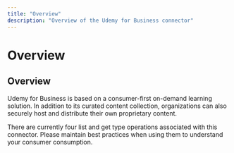 ```yaml
---
title: "Overview"
description: "Overview of the Udemy for Business connector"
---
```


# Overview

## Overview

Udemy for Business is based on a consumer-first on-demand learning solution. In addition to its curated content collection, organizations can also securely host and distribute their own proprietary content.

There are currently four list and get type operations associated with this connector. Please maintain best practices when using them to understand your consumer consumption.
